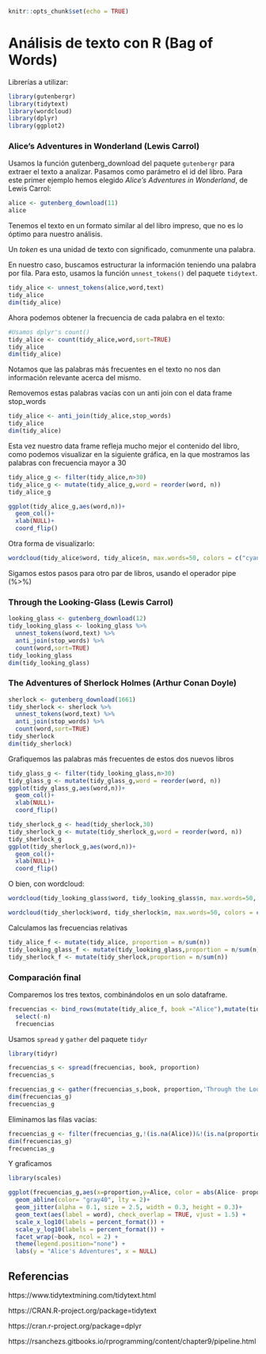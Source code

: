 ```r
knitr::opts_chunk$set(echo = TRUE)
```

# Análisis de texto con R (Bag of Words)
Librerías a utilizar:
```r
library(gutenbergr)
library(tidytext)
library(wordcloud)
library(dplyr)
library(ggplot2)
```


### Alice's Adventures in Wonderland (Lewis Carrol)

Usamos la función gutenberg_download del paquete `gutenbergr` para extraer el texto a analizar. Pasamos como parámetro el id del libro. Para este primer ejemplo hemos elegido _Alice's Adventures in Wonderland_, de Lewis Carrol:
```r
alice <- gutenberg_download(11)
alice
```
Tenemos el texto en un formato similar al del libro impreso, que no es lo óptimo para nuestro análisis.

Un _token_ es una unidad de texto con significado, comunmente una palabra. 

En nuestro caso, buscamos estructurar la información teniendo una palabra por fila. Para esto, usamos la función `unnest_tokens()` del paquete `tidytext`.

```r
tidy_alice <- unnest_tokens(alice,word,text)
tidy_alice
dim(tidy_alice)
```

Ahora podemos obtener la frecuencia de cada palabra en el texto:

```r
#Usamos dplyr's count()
tidy_alice <- count(tidy_alice,word,sort=TRUE)
tidy_alice 
dim(tidy_alice)
```

Notamos que las palabras más frecuentes en el texto no nos dan información relevante acerca del mismo.

Removemos estas palabras vacías con un anti join con el data frame stop_words

```r
tidy_alice <- anti_join(tidy_alice,stop_words)
tidy_alice
dim(tidy_alice)
```

Esta vez nuestro data frame refleja mucho mejor el contenido del libro, como podemos visualizar en la siguiente gráfica, en la que mostramos las palabras con frecuencia mayor a 30

```r
tidy_alice_g <- filter(tidy_alice,n>30)
tidy_alice_g <- mutate(tidy_alice_g,word = reorder(word, n))
tidy_alice_g

ggplot(tidy_alice_g,aes(word,n))+
  geom_col()+
  xlab(NULL)+
  coord_flip()
```


Otra forma de visualizarlo:
```r
wordcloud(tidy_alice$word, tidy_alice$n, max.words=50, colors = c("cyan2","deepskyblue"))
```


Sigamos estos pasos para otro par de libros, usando el operador pipe (%>%)

### Through the Looking-Glass (Lewis Carrol)

```r
looking_glass <- gutenberg_download(12)
tidy_looking_glass <- looking_glass %>% 
  unnest_tokens(word,text) %>% 
  anti_join(stop_words) %>% 
  count(word,sort=TRUE)
tidy_looking_glass
dim(tidy_looking_glass)
```
### The Adventures of Sherlock Holmes (Arthur Conan Doyle)

```r
sherlock <- gutenberg_download(1661)
tidy_sherlock <- sherlock %>% 
  unnest_tokens(word,text) %>% 
  anti_join(stop_words) %>% 
  count(word,sort=TRUE)
tidy_sherlock
dim(tidy_sherlock)
```

Grafiquemos las palabras más frecuentes de estos dos nuevos libros
```r
tidy_glass_g <- filter(tidy_looking_glass,n>30)
tidy_glass_g <- mutate(tidy_glass_g,word = reorder(word, n))
ggplot(tidy_glass_g,aes(word,n))+
  geom_col()+
  xlab(NULL)+
  coord_flip()
```


```r
tidy_sherlock_g <- head(tidy_sherlock,30)
tidy_sherlock_g <- mutate(tidy_sherlock_g,word = reorder(word, n))
tidy_sherlock_g
ggplot(tidy_sherlock_g,aes(word,n))+
  geom_col()+
  xlab(NULL)+
  coord_flip()
```

O bien, con wordcloud:
```r
wordcloud(tidy_looking_glass$word, tidy_looking_glass$n, max.words=50, colors = c("gray","cyan"))
```


```r
wordcloud(tidy_sherlock$word, tidy_sherlock$n, max.words=50, colors = c("orange","red"))

```

Calculamos las frecuencias relativas
```r
tidy_alice_f <- mutate(tidy_alice, proportion = n/sum(n))
tidy_looking_glass_f <- mutate(tidy_looking_glass,proportion = n/sum(n))
tidy_sherlock_f <- mutate(tidy_sherlock,proportion = n/sum(n))

```

### Comparación final 

Comparemos los tres textos, combinándolos en un solo dataframe.
```r
frecuencias <- bind_rows(mutate(tidy_alice_f, book ="Alice"),mutate(tidy_looking_glass_f,book="Through the Looking-Glass"),                         mutate(tidy_sherlock_f, book = "Sherlock Holmes")) %>% 
  select(-n)
  frecuencias
```
Usamos `spread` y `gather` del paquete `tidyr`

```r
library(tidyr)
```


```r
frecuencias_s <- spread(frecuencias, book, proportion)
frecuencias_s
```


```r
frecuencias_g <- gather(frecuencias_s,book, proportion,'Through the Looking-Glass':'Sherlock Holmes')
dim(frecuencias_g)
frecuencias_g
```

Eliminamos las filas vacías:
```r
frecuencias_g <- filter(frecuencias_g,!(is.na(Alice))&!(is.na(proportion)))
dim(frecuencias_g)
frecuencias_g

```

Y graficamos

```r
library(scales)

ggplot(frecuencias_g,aes(x=proportion,y=Alice, color = abs(Alice- proportion))) +
  geom_abline(color= "gray40", lty = 2)+
  geom_jitter(alpha = 0.1, size = 2.5, width = 0.3, height = 0.3)+
  geom_text(aes(label = word), check_overlap = TRUE, vjust = 1.5) +
  scale_x_log10(labels = percent_format()) +
  scale_y_log10(labels = percent_format()) +  
  facet_wrap(~book, ncol = 2) +
  theme(legend.position="none") +
  labs(y = "Alice's Adventures", x = NULL)
```


## Referencias

https://www.tidytextmining.com/tidytext.html

https://CRAN.R-project.org/package=tidytext

https://cran.r-project.org/package=dplyr

https://rsanchezs.gitbooks.io/rprogramming/content/chapter9/pipeline.html
